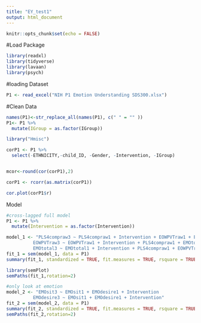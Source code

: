 ```yaml
---
title: "EY_test1"
output: html_document
---
```


```r
knitr::opts_chunk$set(echo = FALSE)
```

#Load Package
```r
library(readxl)
library(tidyverse)
library(lavaan)
library(psych)
```

#loading Dataset
```r
P1 <- read_excel("NIH P1 Emotion Understanding SDS300.xlsx")
```

#Clean Data
```r
names(P1)<-str_replace_all(names(P1), c(" " = "" )) 
P1<- P1 %>%
  mutate(IGroup = as.factor(IGroup))
```

```r
library("Hmisc")

corP1 <- P1 %>%
  select(-ETHNICITY,-child_ID, -Gender, -Intervention, -IGroup)


mcor<-round(cor(corP1),2)

corP1 <- rcorr(as.matrix(corP1))
```

```r

cor.plot(corP1$r)
```

Model 
```r
#cross-lagged full model 
P1 <- P1 %>%
  mutate(Intervention = as.factor(Intervention))

model_1 <- "PLS4compraw3 ~ PLS4compraw1 + Intervention + EOWPVTraw1 + EMOtotal1
          EOWPVTraw3 ~ EOWPVTraw1 + Intervention + PLS4compraw1 + EMOtotal1
          EMOtotal3 ~ EMOtotal1 + Intervention + PLS4compraw1 + EOWPVTraw1"
fit_1 = sem(model_1, data = P1)
summary(fit_1, standardized = TRUE, fit.measures = TRUE, rsquare = TRUE)
```

```r
library(semPlot)
semPaths(fit_1,rotation=2)
```
```r
#only look at emotion 
model_2 <- "EMOsit3 ~ EMOsit1 + EMOdesire1 + Intervention
          EMOdesire3 ~ EMOsit1 + EMOdesire1 + Intervention"
fit_2 = sem(model_2, data = P1)
summary(fit_2, standardized = TRUE, fit.measures = TRUE, rsquare = TRUE)
semPaths(fit_2,rotation=2)
```

